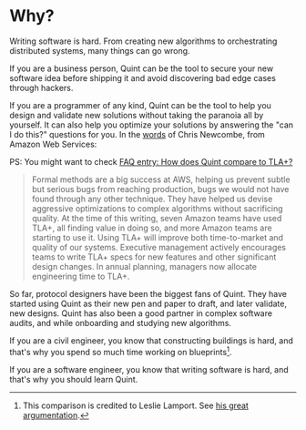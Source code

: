 # Why?

Writing software is hard. From creating new algorithms to orchestrating distributed systems, many things can go wrong.

If you are a business person, Quint can be the tool to secure your new software idea before shipping it and avoid discovering bad edge cases through hackers.

If you are a programmer of any kind, Quint can be the tool to help you design and validate new solutions without taking the paranoia all by yourself. It can also help you optimize your solutions by answering the "can I do this?" questions for you. In the [words](https://dl.acm.org/doi/10.1145/2699417) of Chris Newcombe, from Amazon Web Services:

PS: You might want to check [FAQ entry: How does Quint compare to TLA+?](./faq#how-does-quint-compare-to-tla+)

> Formal methods are a big success at AWS, helping us prevent subtle but
serious bugs from reaching production, bugs we would not have found through any
other technique. They have helped us devise aggressive optimizations to complex
algorithms without sacrificing quality. At the time of this writing, seven
Amazon teams have used TLA+, all finding value in doing so, and more Amazon
teams are starting to use it. Using TLA+ will improve both time-to-market and
quality of our systems. Executive management actively encourages teams to
write TLA+ specs for new features and other significant design changes. In
annual planning, managers now allocate engineering time to TLA+.


So far, protocol designers have been the biggest fans of Quint. They have started using Quint as their new pen and paper to draft, and later validate, new designs. Quint has also been a good partner in complex software audits, and while onboarding and studying new algorithms.

If you are a civil engineer, you know that constructing buildings is hard, and that's why you spend so much time working on blueprints[^1].

If you are a software engineer, you know that writing software is hard, and that's why you should learn Quint.

[^1]: This comparison is credited to Leslie Lamport. See [his great argumentation](https://cacm.acm.org/opinion/who-builds-a-house-without-drawing-blueprints/).
